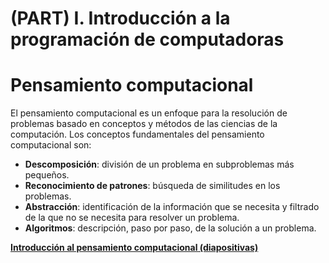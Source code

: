 # (PART) I. Introducción a la programación de computadoras {-}

# Pensamiento computacional
El pensamiento computacional es un enfoque para la resolución de problemas basado en conceptos y métodos de las ciencias de la computación. Los conceptos fundamentales del pensamiento computacional son:

- **Descomposición**: división de un problema en subproblemas más pequeños.
- **Reconocimiento de patrones**: búsqueda de similitudes en los problemas.
- **Abstracción**: identificación de la información que se necesita y filtrado de la que no se necesita para resolver un problema.
- **Algoritmos**: descripción, paso por paso, de la solución a un problema.

[**Introducción al pensamiento computacional (diapositivas)**](https://gf0604-procesamientodatosgeograficos.github.io/2022-i-introduccion-pensamiento-computacional/)